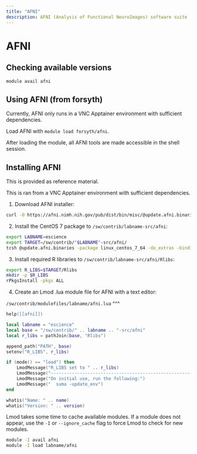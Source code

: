 ```yaml
---
title: "AFNI"
description: AFNI (Analysis of Functional NeuroImages) software suite
---
```


# AFNI

## Checking available versions

``` bash
module avail afni
```

## Using AFNI (from forsyth)

::: callout-note
Currently, AFNI only runs in a VNC Apptainer environment with sufficient dependencies.
:::

Load AFNI with `module load forsyth/afni`.

After loading the module, all AFNI tools are made accessible in the shell session.

## Installing AFNI

::: callout-note
This is provided as reference material.
:::

::: callout-note
This is ran from a VNC Apptainer environment with sufficient dependencies.
:::

<!-- TODO: provide steps to prepare Apptainer environment to run installer. -->

1.  Download AFNI installer:

``` bash
curl -O https://afni.nimh.nih.gov/pub/dist/bin/misc/@update.afni.binaries
```

2.  Install the CentOS 7 package to `/sw/contrib/labname-src/afni`:

``` bash
export LABNAME=escience
export TARGET=/sw/contrib/"$LABNAME"-src/afni/
tcsh @update.afni.binaries -package linux_centos_7_64 -do_extras -bindir $TARGET
```

3.  Install required R libraries to `/sw/contrib/labname-src/afni/Rlibs`:

``` bash
export R_LIBS=$TARGET/Rlibs
mkdir -p $R_LIBS
rPkgsInstall -pkgs ALL
```

4.  Create an Lmod .lua module file for AFNI with a text editor:

::: callout-note
`/sw/contrib/modulefiles/labname/afni.lua` \^\^\^

``` lua
help([[afni]])

local labname = "escience"
local base = "/sw/contrib/" .. labname .. "-src/afni"
local r_libs = pathJoin(base, "Rlibs")

append_path("PATH", base)
setenv("R_LIBS", r_libs)

if (mode() == "load") then
    LmodMessage("R_LIBS set to " .. r_libs)
    LmodMessage("------------------------------------------------------------")
    LmodMessage("On initial use, run the following:")
    LmodMessage("  suma -update_env")
end

whatis("Name: " .. name)
whatis("Version: " .. version)
```
:::

::: callout-note
Lmod takes some time to cache available modules. If a module does not appear, use the `-I` or `--ignore_cache` flag to force Lmod to check for new modules.

``` bash
module -I avail afni
module -I load labname/afni
```
:::
